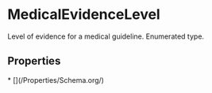   
# MedicalEvidenceLevel

Level of evidence for a medical guideline. Enumerated type.

## Properties

<Grid>
* [](/Properties/Schema.org/)
</Grid>

